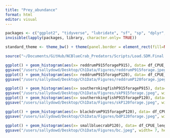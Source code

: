 ```yaml
---
title: "Prey_abundance"
format: html
editor: visual
---
```


```r
packages <- c("ggplot2", "tidyverse", "lubridate", "sf", "sp", "dplyr", "rnaturalearth", "readr", "readxl", "spatialEco", "rstatix", "viridis", "BBmisc", "corrplot")
invisible(lapply(packages, library, character.only= TRUE))

standard_theme <- theme_bw() + theme(panel.border = element_rect(fill=NA, colour = "black")) + theme(panel.grid.major = element_blank(), panel.grid.minor = element_blank()) + theme(legend.text.align= 0, legend.title= element_text(size = 12), legend.text = element_text(size= 10), axis.text=element_text(size=10), axis.title=element_text(size=12))
```

```r
source("~/Documents/GitHub/NCBlueCrab_Predators/Scripts/Load.SDM.Final.R")
```

```r
ggplot() + geom_histogram(aes(x= reddrumP915forageP915), data= df_CPUE_length_wide_both) + standard_theme + xlab("Red drum P915 total prey CPUE P915") + ylab("Count") + labs(tag= "A)")
ggsave("/users/sallydowd/Desktop/Ch1Data/Figures/reddrumP915forage.jpeg", width= 7, height= 5, dpi= 300)
ggplot() + geom_histogram(aes(x= reddrumP915forageP120), data= df_CPUE_length_wide_both) + standard_theme + xlab("Red drum P120 total prey CPUE") + ylab("Count") + labs(tag= "A)")
ggsave("/users/sallydowd/Desktop/Ch1Data/Figures/reddrumP120forage.jpeg", width= 7, height= 5, dpi= 300)

ggplot() + geom_histogram(aes(x= southernkingfishP915forageP915), data= df_CPUE_length_wide_both) + standard_theme + xlab("Southern kingfish P915 total prey CPUE") + ylab("Count") + labs(tag= "B)")
ggsave("/users/sallydowd/Desktop/Ch1Data/Figures/skP915forage.jpeg", width= 7, height= 5, dpi= 300)
ggplot() + geom_histogram(aes(x= southernkingfishP915forageP120), data= df_CPUE_length_wide_both) + standard_theme + xlab("Southern kingfish P120 total prey CPUE") + ylab("Count") + labs(tag= "B)")
ggsave("/users/sallydowd/Desktop/Ch1Data/Figures/skP120forage.jpeg", width= 7, height= 5, dpi= 300)

ggplot() + geom_histogram(aes(x= blackdrumP915forageP120), data= df_CPUE_length_wide_both) + standard_theme + xlab("Black drum P120 total prey CPUE") + ylab("Count") + labs(tag= "C)")
ggsave("/users/sallydowd/Desktop/Ch1Data/Figures/bdP120forage.jpeg", width= 7, height= 5, dpi= 300)

ggplot() + geom_histogram(aes(x= smallbluecrabP120), data= df_CPUE_length_wide_both) + standard_theme + xlab("Black drum P120 total prey CPUE") + ylab("Count") + labs(tag= "C)")
ggsave("/users/sallydowd/Desktop/Ch1Data/Figures/bc.jpeg", width= 7, height= 5, dpi= 300)
```
